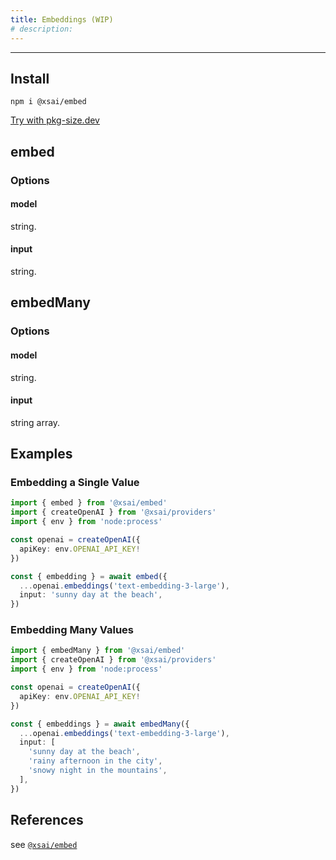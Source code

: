 ```yaml
---
title: Embeddings (WIP)
# description: 
---
```


---

## Install

```package-install
npm i @xsai/embed
```

[Try with pkg-size.dev](https://pkg-size.dev/@xsai/embed)

## embed

### Options

#### model

string.

#### input

string.

## embedMany

### Options

#### model

string.

#### input

string array.

## Examples

### Embedding a Single Value

```ts twoslash
import { embed } from '@xsai/embed'
import { createOpenAI } from '@xsai/providers'
import { env } from 'node:process'

const openai = createOpenAI({
  apiKey: env.OPENAI_API_KEY!
})

const { embedding } = await embed({
  ...openai.embeddings('text-embedding-3-large'),
  input: 'sunny day at the beach',
})
```

### Embedding Many Values

```ts twoslash
import { embedMany } from '@xsai/embed'
import { createOpenAI } from '@xsai/providers'
import { env } from 'node:process'

const openai = createOpenAI({
  apiKey: env.OPENAI_API_KEY!
})

const { embeddings } = await embedMany({
  ...openai.embeddings('text-embedding-3-large'),
  input: [
    'sunny day at the beach',
    'rainy afternoon in the city',
    'snowy night in the mountains',
  ],
})
```

## References

see [`@xsai/embed`](../references/embed)
